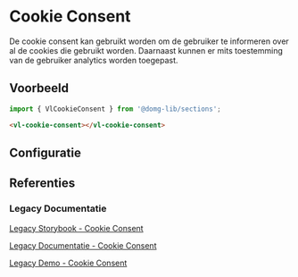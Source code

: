 
# Cookie Consent

De cookie consent kan gebruikt worden om de gebruiker te informeren over al de cookies die gebruikt worden.
Daarnaast kunnen er mits toestemming van de gebruiker analytics worden toegepast.


## Voorbeeld

```js
import { VlCookieConsent } from '@domg-lib/sections';
```

```html
<vl-cookie-consent></vl-cookie-consent>
```

<Canvas of={VlCookieConsentStories.CookieConsentDefault} />


## Configuratie

<ArgTypes of={VlCookieConsentStories.CookieConsentDefault} />


## Referenties

### Legacy Documentatie

[Legacy Storybook - Cookie Consent](https://webcomponenten.omgeving.vlaanderen.be/storybook/?path=/story/legacy-vl-cookie-consent--default)

[Legacy Documentatie - Cookie Consent](https://webcomponenten.omgeving.vlaanderen.be/doc/VlCookieConsent.html)

[Legacy Demo - Cookie Consent](https://webcomponenten.omgeving.vlaanderen.be/demo/vl-cookie-consent.html)
